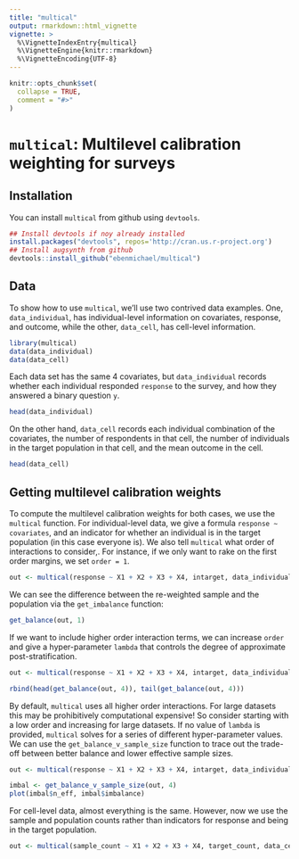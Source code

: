 ```yaml
---
title: "multical"
output: rmarkdown::html_vignette
vignette: >
  %\VignetteIndexEntry{multical}
  %\VignetteEngine{knitr::rmarkdown}
  %\VignetteEncoding{UTF-8}
---
```


```r
knitr::opts_chunk$set(
  collapse = TRUE,
  comment = "#>"
)
```


# `multical`: Multilevel calibration weighting for surveys

## Installation
You can install `multical` from github using `devtools`.

```r
## Install devtools if noy already installed
install.packages("devtools", repos='http://cran.us.r-project.org')
## Install augsynth from github
devtools::install_github("ebenmichael/multical")
```


## Data
To show how to use `multical`, we'll use two contrived data examples. One, `data_individual`, has individual-level information on covariates, response, and outcome, while the other, `data_cell`, has cell-level information.
```r
library(multical)
data(data_individual)
data(data_cell)
```

Each data set has the same 4 covariates, but `data_individual` records whether each individual responded `response` to the survey, and how they answered a binary question `y`.

```r
head(data_individual)
```

On the other hand, `data_cell` records each individual combination of the covariates, the number of respondents in that cell, the number of individuals in the target population in that cell, and the mean outcome in the cell.

```r

head(data_cell)

```


## Getting multilevel calibration weights

To compute the multilevel calibration weights for both cases, we use the `multical` function. For individual-level data, we give a formula `response ~ covariates`, and an indicator for whether an individual is in the target population (in this case everyone is). We also tell `multical` what order of interactions to consider,.
For instance, if we only want to rake on the first order margins, we set `order = 1`.

```r
out <- multical(response ~ X1 + X2 + X3 + X4, intarget, data_individual, order = 1)
```

We can see the difference between the re-weighted sample and the population via the `get_imbalance` function:
```r
get_balance(out, 1)
```

If we want to include higher order interaction terms, we can increase `order` and give a hyper-parameter `lambda` that controls the degree of approximate post-stratification.
```r
out <- multical(response ~ X1 + X2 + X3 + X4, intarget, data_individual, order = 4, lambda = 1)

rbind(head(get_balance(out, 4)), tail(get_balance(out, 4)))
```

By default, `multical` uses all higher order interactions. For large datasets this may be prohibitively computational expensive! So consider starting with a low order and increasing for large datasets. If no value of `lambda` is provided, `multical` solves for a series of different hyper-parameter values. We can use the `get_balance_v_sample_size` function to trace out the trade-off between better balance and lower effective sample sizes.
```r
out <- multical(response ~ X1 + X2 + X3 + X4, intarget, data_individual)

imbal <- get_balance_v_sample_size(out, 4)
plot(imbal$n_eff, imbal$imbalance)
```


For cell-level data, almost everything is the same. However, now we use the sample and population counts rather than indicators for response and being in the target population.
```r
out <- multical(sample_count ~ X1 + X2 + X3 + X4, target_count, data_cell, order = 4, lambda = 1)
```